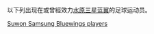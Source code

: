 {{Catnav|頁面分類|...|各國足球|韩国足球|韩国足球俱乐部球员}}

以下列出现在或曾經效力[[水原三星蓝翼|水原三星蓝翼]]的足球运动员。
{{Commonscat|Players of Suwon Samsung Bluewings}}

[[Category:效力韓國俱樂部的球員|Suwon Samsung Bluewings players]]